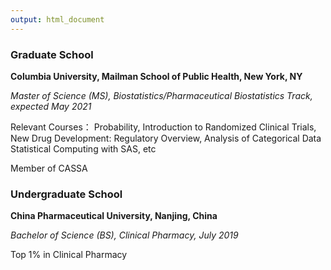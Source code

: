 ```yaml
---
output: html_document
---
```




### Graduate School

**Columbia University, Mailman School of Public Health, New York, NY**

_Master of Science (MS), Biostatistics/Pharmaceutical Biostatistics Track, expected May 2021_

Relevant Courses： Probability, Introduction to Randomized Clinical Trials, New Drug Development: Regulatory
Overview, Analysis of Categorical Data Statistical Computing with SAS, etc

Member of CASSA


### Undergraduate School

**China Pharmaceutical University, Nanjing, China**

_Bachelor of Science (BS), Clinical Pharmacy, July 2019_

Top 1% in Clinical Pharmacy